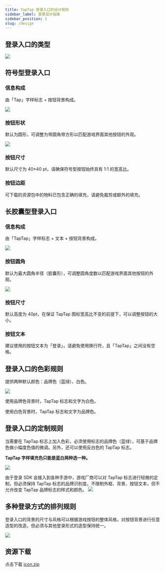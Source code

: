 ```yaml
---
title: TapTap 登录入口的设计规则
sidebar_label: 登录设计指南
sidebar_position: 1
slug: /design
---
```



## 登录入口的类型

![](/img/design/1.png)

## 符号型登录入口

### 信息构成

由「Tap」字样标志 + 按钮背景构成。

![](/img/design/2.png)



### 按钮形状

默认为圆形，可调整为带圆角带方形以匹配游戏界面其他按钮的外观。

![](/img/design/3.png)

### 按钮尺寸

默认尺寸为 40*40 pt，请确保符号型按钮始终具有 1:1 的宽高比。

### 按钮边距

可下载的资源包中的物料已包含正确的填充，请避免裁剪或额外的填充。

## 长胶囊型登录入口

### 信息构成

由「TapTap」字样标志 + 文本 + 按钮背景构成。

![](/img/design/4.png)


### 按钮圆角

默认为最大圆角半径（胶囊形），可调整圆角度数以匹配游戏界面其他按钮的外观。

![](/img/design/5.png)



### 按钮尺寸

默认高度为 40pt，在保证 TapTap 图标宽高比不变的前提下，可以调整按钮的大小。

### 按钮文本

建议使用的按钮文本为「登录」，请避免使用换行符，且「TapTap」之间没有空格。

## 登录入口的色彩规则

提供两种默认颜色：品牌色（蓝绿）、白色。


![](/img/design/6.png)


使用品牌色背景时，TapTap 标志和文字为白色。

使用白色背景时，TapTap 标志和文字为品牌色。

## 登录入口的定制规则

当需要在 TapTap 标志上加入色彩，必须使用标志的品牌色（蓝绿），可基于品牌色做小幅度色值的微调。另外，还可以使用反白色的 TapTap 标志。

**TapTap 字样填充色只能是蓝白两种选一种。**

![](/img/design/8.png)

由于登录 SDK 会接入到各种手游中，游戏厂商可以对 TapTap 标志进行轻微的定制，但必须保持 TapTap 标志的品牌识别度。不限制外框、背景、按钮文本，但不允许改变 TapTap 品牌标志的样式和颜色。
![](/img/design/9.png)




## 多种登录方式的排列规则

登录入口的背景的尺寸与风格可以根据游戏按钮的整体风格，对按钮背景进行任意造型的改造，但必须与其他登录形式的造型保持统一。

![](/img/design/10.png)




## 资源下载

点击下载 [icon.zip](https://capacity-files.lcfile.com/xLuT4Mi3gqy5K518LbRxsBo2WiwR0CHx/taptap-login-button.zip)
